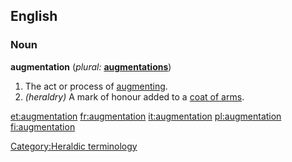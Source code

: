 ==English==

===Noun===
'''augmentation'''  (''plural:'' '''[[augmentations]]''')
# The act or process of [[augment]]ing.
# ''(heraldry)'' A mark of honour added to a [[coat of arms]].

[[Category:Heraldic terminology]]

[[et:augmentation]]
[[fr:augmentation]]
[[it:augmentation]]
[[pl:augmentation]]
[[fi:augmentation]]